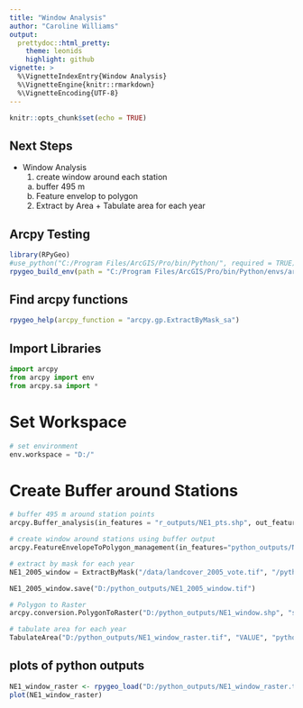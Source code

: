 ```yaml
---
title: "Window Analysis"
author: "Caroline Williams"
output:
  prettydoc::html_pretty:
    theme: leonids
    highlight: github
vignette: >
  %\VignetteIndexEntry{Window Analysis}
  %\VignetteEngine{knitr::rmarkdown}
  %\VignetteEncoding{UTF-8}
---
```


```r
knitr::opts_chunk$set(echo = TRUE)
```

## Next Steps
- Window Analysis
  1. create window around each station
    a. buffer 495 m
    b. Feature envelop to polygon
  2. Extract by Area + Tabulate area for each year
  
## Arcpy Testing 
```r
library(RPyGeo)
#use_python("C:/Program Files/ArcGIS/Pro/bin/Python/", required = TRUE)
rpygeo_build_env(path = "C:/Program Files/ArcGIS/Pro/bin/Python/envs/arcgispro-py3/")
```

## Find arcpy functions
```r
rpygeo_help(arcpy_function = "arcpy.gp.ExtractByMask_sa")
```

## Import Libraries
```python
import arcpy
from arcpy import env
from arcpy.sa import *
```

# Set Workspace
```python
# set environment
env.workspace = "D:/"
```

# Create Buffer around Stations
```python
# buffer 495 m around station points
arcpy.Buffer_analysis(in_features = "r_outputs/NE1_pts.shp", out_feature_class = "python_outputs/NE1_495buff.shp", buffer_distance_or_field = "495 Meters", line_side = "FULL", line_end_type = "ROUND", dissolve_option = "NONE", dissolve_field = "", method = "PLANAR")

# create window around stations using buffer output
arcpy.FeatureEnvelopeToPolygon_management(in_features="python_outputs/NE1_495buff.shp", out_feature_class="python_outputs/NE1_window.shp", single_envelope="SINGLEPART")

# extract by mask for each year
NE1_2005_window = ExtractByMask("/data/landcover_2005_vote.tif", "/python_outputs/NE1_window.shp")

NE1_2005_window.save("D:/python_outputs/NE1_2005_window.tif")

# Polygon to Raster
arcpy.conversion.PolygonToRaster("D:/python_outputs/NE1_window.shp", "station", "D:/python_outputs/NE1_window_raster.tif", "CELL_CENTER", "NONE", 30)

# tabulate area for each year
TabulateArea("D:/python_outputs/NE1_window_raster.tif", "VALUE", "python_outputs/NE1_2005_window.tif", "VALUE", "D:/python_outputs/area2005.dbf", 30)
```

## plots of python outputs
```r
NE1_window_raster <- rpygeo_load("D:/python_outputs/NE1_window_raster.tif")
plot(NE1_window_raster)
```

